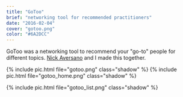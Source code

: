 ```yaml
---
title: "GoToo"
brief: "networking tool for recommended practitioners"
date: "2016-02-04"
cover: "gotoo.png"
color: "#6A2DCC"
---
```


GoToo was a networking tool to recommend your "go-to" people for different topics. [Nick Aversano](http://nickav.co/) and I made this together.

{% include pic.html file="gotoo.png" class="shadow" %}
{% include pic.html file="gotoo_home.png" class="shadow" %}

{% include pic.html file="gotoo_list.png" class="shadow" %}
